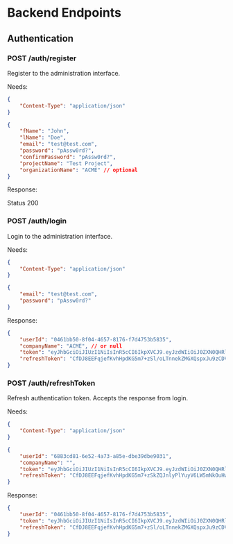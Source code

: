 
<Meta title="Project Plan/Endpoints: Auth" />

# Backend Endpoints

<h2 className="sb-unstyled mt-4 mb-2 text-2xl text-zinc-500 uppercase">
	Authentication
</h2>

<h3 className="sb-unstyled text-xl text-zinc-400">POST /auth/register</h3>

Register to the administration interface.

Needs:

```json Headers
{
	"Content-Type": "application/json"
}
```

```json Body
{
	"fName": "John",
	"lName": "Doe",
	"email": "test@test.com",
	"password": "pAssw0rd?",
	"confirmPassword": "pAssw0rd?",
	"projectName": "Test Project",
	"organizationName": "ACME" // optional
}
```

Response:

Status 200

<h3 className="sb-unstyled text-xl text-zinc-400">POST /auth/login</h3>

Login to the administration interface.

Needs:

```json Headers
{
	"Content-Type": "application/json"
}
```

```json Body
{
	"email": "test@test.com",
	"password": "pAssw0rd?"
}
```

Response:

```json
{
	"userId": "0461bb50-8f04-4657-8176-f7d4753b5835",
	"companyName": "ACME", // or null
	"token": "eyJhbGciOiJIUzI1NiIsInR5cCI6IkpXVCJ9.eyJzdWIiOiJ0ZXN0QHRlc3QuY29tIiwianRpIjoiMzc0NjUwNzAtZjNjNS00ZmU2LWEzZGQtY2JkNDEzNTZlY2Q0IiwiZW1haWwiOiJ0ZXN0QHRlc3QuY29tIiwidWlkIjoiMDQ2MWJiNTAtOGYwNC00NjU3LTgxNzYtZjdkNDc1M2I1ODM1IiwiaHR0cDovL3NjaGVtYXMubWljcm9zb2Z0LmNvbS93cy8yMDA4LzA2L2lkZW50aXR5L2NsYWltcy9yb2xlIjoiUHJvamVjdE93bmVyIiwiZXhwIjoxNjg2NjY2ODMzLCJpc3MiOiJDcmltc29uLUVhZ2xlIiwiYXVkIjoiQ0UtQ01TLUFQSSJ9.OGHEw7C-AShWD1kCVOqpXx0wOl2zYkJMagfFp-gE0sw",
	"refreshToken": "CfDJ8EEFqjefKvhHpdKG5m7+zSl/oLTnnekZMGXQspxJu9zCDVLzPF1lVnpf1y5eqKWRiabZRNs2XvOHdJeJte2yDvq7ukY+r95ldTdLM/5gUYYreM7yAit8BQEgF5/G1Uw5s2b655sSjAkBis2VOVUEkqPBU+DnZPPrDkV3HP4x9THrTgEQYBil9fgoRTcTik3adqp0TxqUfdRozJpyF04kp8ETeqPlgCNyBqn7wp9D97tx"
}
```

<h3 className="sb-unstyled text-xl text-zinc-400">POST /auth/refreshToken</h3>

Refresh authentication token. Accepts the response from login.

Needs:

```json Headers
{
	"Content-Type": "application/json"
}
```

```json Body
{
	"userId": "6883cd81-6e52-4a73-a85e-dbe39dbe9031",
	"companyName": "",
	"token": "eyJhbGciOiJIUzI1NiIsInR5cCI6IkpXVCJ9.eyJzdWIiOiJ0ZXN0QHRlc3QuY29tIiwianRpIjoiMDJkMWU1NmUtNTNiOC00MDBlLTlmYTAtMTI2Yjc0ZjgyZjYwIiwiZW1haWwiOiJ0ZXN0QHRlc3QuY29tIiwidWlkIjoiNjg4M2NkODEtNmU1Mi00YTczLWE4NWUtZGJlMzlkYmU5MDMxIiwiaHR0cDovL3NjaGVtYXMubWljcm9zb2Z0LmNvbS93cy8yMDA4LzA2L2lkZW50aXR5L2NsYWltcy9yb2xlIjoiUHJvamVjdE93bmVyIiwiZXhwIjoxNjg2NjU1NzM4LCJpc3MiOiJDcmltc29uLUVhZ2xlIiwiYXVkIjoiQ0UtQ01TLUFQSSJ9.boq27DPGCCqzHrj7XV658D2k1RyZ0ZZOVoj_ITjbOow",
	"refreshToken": "CfDJ8EEFqjefKvhHpdKG5m7+zSkZQJnlyPlYuyV6LW5mNkOuHwXgOAp9eC1Z3i/g1g6Gq1vB49Nbn3W8PKW4+XAz/jNLqM41ff+s7rbtW1V2xI8Kk9WdIZAkNdBWMRKYuDtyhTrqJfC/7qwLnynrRdC0kKtr7IvGVlyHSycR0F8nawAWr+Kh2+U0ReA1eZQpYuaDCpyEEyt/kfbKuGY78X8JYkkCEkOlW9r/1eZtqyPeqRhD"
}
```

Response:

```json
{
	"userId": "0461bb50-8f04-4657-8176-f7d4753b5835",
	"token": "eyJhbGciOiJIUzI1NiIsInR5cCI6IkpXVCJ9.eyJzdWIiOiJ0ZXN0QHRlc3QuY29tIiwianRpIjoiMzc0NjUwNzAtZjNjNS00ZmU2LWEzZGQtY2JkNDEzNTZlY2Q0IiwiZW1haWwiOiJ0ZXN0QHRlc3QuY29tIiwidWlkIjoiMDQ2MWJiNTAtOGYwNC00NjU3LTgxNzYtZjdkNDc1M2I1ODM1IiwiaHR0cDovL3NjaGVtYXMubWljcm9zb2Z0LmNvbS93cy8yMDA4LzA2L2lkZW50aXR5L2NsYWltcy9yb2xlIjoiUHJvamVjdE93bmVyIiwiZXhwIjoxNjg2NjY2ODMzLCJpc3MiOiJDcmltc29uLUVhZ2xlIiwiYXVkIjoiQ0UtQ01TLUFQSSJ9.OGHEw7C-AShWD1kCVOqpXx0wOl2zYkJMagfFp-gE0sw",
	"refreshToken": "CfDJ8EEFqjefKvhHpdKG5m7+zSl/oLTnnekZMGXQspxJu9zCDVLzPF1lVnpf1y5eqKWRiabZRNs2XvOHdJeJte2yDvq7ukY+r95ldTdLM/5gUYYreM7yAit8BQEgF5/G1Uw5s2b655sSjAkBis2VOVUEkqPBU+DnZPPrDkV3HP4x9THrTgEQYBil9fgoRTcTik3adqp0TxqUfdRozJpyF04kp8ETeqPlgCNyBqn7wp9D97tx"
}
```
